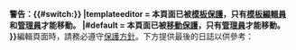 <div id="protectedpagemovewarning">
'''警告：{{#switch:{{PROTECTIONLEVEL:move|{{#titleparts:{{FULLPAGENAME}}||2}}}}
|templateeditor = 本頁面已被[[Wikipedia:保護方針#模板保护|模板保護]]，只有[[Wikipedia:模板編輯員|模板編輯員]]和[[Wikipedia:管理员|管理員]]才能移動。
|#default = 本頁面已被[[Wikipedia:保護方針#移动保护|移動保護]]，只有[[Wikipedia:管理员|管理員]]才能移動。
}}'''編輯頁面時，請務必遵守[[Wikipedia:保護方針|保護方針]]。下方提供最後的日誌以供參考：
</div>